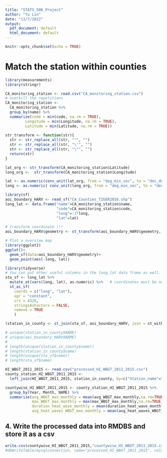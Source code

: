 ```yaml
---
title: "STATS_506_Project"
author: "Yu Lin"
date: "11/7/2022"
output:
  pdf_document: default
  html_document: default
---
```


```r
knitr::opts_chunk$set(echo = TRUE)
```



# Match the station within counties
```r
library(measurements)
library(stringr)

CA_monitoring_station <- read.csv("CA_monitoring_station.csv")
# overkill the repetitions
CA_monitoring_station <-  
  CA_monitoring_station %>% 
  group_by(name) %>%
  summarize(code = min(code, na.rm = TRUE),
         Longitude = min(Longitude, na.rm = TRUE),
         Latitude = min(Latitude, na.rm = TRUE))
  
str_transform <- function(str){
  str <- str_replace_all(str, "°", "")
  str <- str_replace_all(str, "\'", "")
  str <- str_replace_all(str, "\"", "")
  return(str)
}

lat_org <- str_transform(CA_monitoring_station$Latitude)
long_org <-  str_transform(CA_monitoring_station$Longitude)

lat <- as.numeric(conv_unit(lat_org, from = "deg_min_sec", to = "dec_deg"))
long <- as.numeric( conv_unit(long_org, from = "deg_min_sec", to = "dec_deg"))
```

```r
library(sf)
aoi_boundary_HARV <- read_sf("CA_Counties_TIGER2016.shp")
long_lat <- data.frame("name"=CA_monitoring_station$name,
                       "code"=CA_monitoring_station$code,
                       "long"=-1*long,
                       "lat"=lat)

# transform coordinate !!!
aoi_boundary_HARV$geometry <- st_transform(aoi_boundary_HARV$geometry, 4326)
```

```r
# Plot a overview map
library(ggplot2)
ggplot()+
  geom_sf(data=aoi_boundary_HARV$geometry)+
  geom_point(aes(-long, lat))
```

```r
library(tidyverse)
# You can put other useful columns in the long_lat data frame as well.
sta_sf <- long_lat %>%
  mutate_at(vars(long, lat), as.numeric) %>%   # coordinates must be numeric
  st_as_sf(
    coords = c("long", "lat"),
    agr = "constant",
    crs = 4326,
    stringsAsFactors = FALSE,
    remove = TRUE
    )

(station_in_county <- st_join(sta_sf, aoi_boundary_HARV, join = st_within))
```

```r
# unique(station_in_county$NAME)
# unique(aoi_boundary_HARV$NAME)
# 
# length(unique(station_in_county$name))
# length(station_in_county$name)
# length(unique(sta_sf$name))
# length(sta_sf$name)
```


```r
HI_WBGT_2011_2015 <- read.csv("processed_HI_WBGT_2011_2015.csv")
county_station_HI_WBGT_2011_2015 <- 
  left_join(HI_WBGT_2011_2015, station_in_county, by=c("Station_name"="name"))

countywise_HI_WBGT_2011_2015 <- county_station_HI_WBGT_2011_2015 %>%
  group_by(Year, Month, NAME) %>%
  summarize(avg_WBGT_max_monthly = mean(avg_WBGT_max_monthly,na.rm=TRUE),
            max_WBGT_max_monthly = max(max_WBGT_max_monthly,na.rm=TRUE),
            duration_heat_wave_monthly = mean(duration_heat_wave_monthly, na.rm=TRUE),
            avg_heat_waves_WBGT_max_monthly = mean(avg_heat_waves_WBGT_max_monthly,na.rm=TRUE))
```

## 4. Write the processed data into RMDBS and store it as a csv
```r
write.csv(countywise_HI_WBGT_2011_2015,"countywise_HI_WBGT_2011_2015.csv", row.names = FALSE)
#dbWriteTable(mysqlconnection, name="processed_HI_WBGT_2011_2015", value=data_month, row.names = FALSE, overwrite=TRUE)
```

